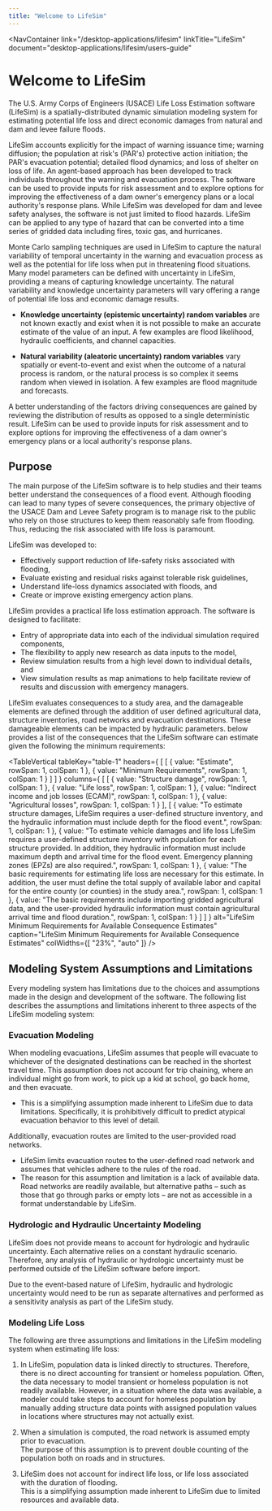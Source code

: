 ```yaml
---
title: "Welcome to LifeSim"
---
```



<NavContainer 
  link="/desktop-applications/lifesim"
  linkTitle="LifeSim"
  document="desktop-applications/lifesim/users-guide"
></NavContainer>

# Welcome to LifeSim

The U.S. Army Corps of Engineers (USACE) Life Loss Estimation software (LifeSim) is a spatially-distributed dynamic simulation modeling system for
estimating potential life loss and direct economic damages from natural and dam and levee failure floods. 

LifeSim accounts explicitly for the impact
of warning issuance time; warning diffusion; the population at risk's (PAR's) protective action initiation; the PAR's evacuation potential; detailed
flood dynamics; and loss of shelter on loss of life. An agent-based approach has been developed to track individuals throughout the warning and
evacuation process. The software can be used to provide inputs for risk assessment and to explore options for improving the effectiveness of a dam
owner's emergency plans or a local authority's response plans. While LifeSim was developed for dam and levee safety analyses, the software is not just
limited to flood hazards. LifeSim can be applied to any type of hazard that can be converted into a time series of gridded data including fires,
toxic gas, and hurricanes.

Monte Carlo sampling techniques are used in LifeSim to capture the natural variability of temporal uncertainty in the warning and evacuation process
as well as the potential for life loss when put in threatening flood situations. Many model parameters can be defined with uncertainty in LifeSim,
providing a means of capturing knowledge uncertainty. The natural variability and knowledge uncertainty parameters will vary offering a range of
potential life loss and economic damage results.

- **Knowledge uncertainty (epistemic uncertainty) random variables** are not known exactly and exist when it is not possible to make an
accurate estimate of the value of an input. A few examples are flood likelihood, hydraulic coefficients, and channel capacities.

- **Natural variability (aleatoric uncertainty) random variables** vary spatially or event-to-event and exist when the outcome of a
natural process is random, or the natural process is so complex it seems random when viewed in isolation. A few examples are flood magnitude and
forecasts.

A better understanding of the factors driving consequences are gained by reviewing the distribution of results as opposed to a single deterministic
result. LifeSim can be used to provide inputs for risk assessment and to explore options for improving the effectiveness of a dam owner's emergency
plans or a local authority's response plans.

## Purpose

The main purpose of the LifeSim software is to help studies and their teams better understand the consequences of a flood event. Although flooding can lead
to many types of severe consequences, the primary objective of the USACE Dam and Levee Safety program is to manage risk to the public who rely on
those structures to keep them reasonably safe from flooding. Thus, reducing the risk associated with life loss is paramount.

LifeSim was developed to:

- Effectively support reduction of life-safety risks associated with flooding,
- Evaluate existing and residual risks against tolerable risk guidelines,
- Understand life-loss dynamics associated with floods, and
- Create or improve existing emergency action plans.

LifeSim provides a practical life loss estimation approach. The software is designed to facilitate:

- Entry of appropriate data into each of the individual simulation required components,
- The flexibility to apply new research as data inputs to the model,
- Review simulation results from a high level down to individual details, and
- View simulation results as map animations to help facilitate review of results and discussion with emergency managers.

LifeSim evaluates consequences to a study area, and the damageable elements are defined through the addition of user defined agricultural data,
structure inventories, road networks and evacuation destinations. These damageable elements can be impacted by hydraulic parameters.
<TableReference tableKey="table-1"/> below provides a list of the consequences that the LifeSim software can estimate given the following the minimum
requirements:

<TableVertical
  tableKey="table-1"
  headers={
[
    [
      { value: "Estimate", rowSpan: 1, colSpan: 1 },
      { value: "Minimum Requirements", rowSpan: 1, colSpan: 1 }
    ]
  ]
  }
  columns={
[
    [
      { value: "Structure damage", rowSpan: 1, colSpan: 1 },
      { value: "Life loss", rowSpan: 1, colSpan: 1 },
      { value: "Indirect income and job losses (ECAM)", rowSpan: 1, colSpan: 1 },
      { value: "Agricultural losses", rowSpan: 1, colSpan: 1 }
    ],
    [
      { value: "To estimate structure damages, LifeSim requires a user-defined structure inventory, and the hydraulic information must include depth for the flood event.", rowSpan: 1, colSpan: 1 },
      { value: "To estimate vehicle damages and life loss LifeSim requires a user-defined structure inventory with population for each structure provided. In addition, they hydraulic information must include maximum depth and arrival time for the flood event. Emergency planning zones (EPZs) are also required.", rowSpan: 1, colSpan: 1 },
      { value: "The basic requirements for estimating life loss are necessary for this estimate. In addition, the user must define the total supply of available labor and capital for the entire county (or counties) in the study area.", rowSpan: 1, colSpan: 1 },
      { value: "The basic requirements include importing gridded agricultural data, and the user-provided hydraulic information must contain agricultural arrival time and flood duration.", rowSpan: 1, colSpan: 1 }
    ]
  ]
  }
  alt="LifeSim Minimum Requirements for Available Consequence Estimates"
  caption="LifeSim Minimum Requirements for Available Consequence Estimates"
  colWidths={[ "23%", "auto" ]}
/>

## Modeling System Assumptions and Limitations

Every modeling system has limitations due to the choices and assumptions made in the design and development of the software. The following list
describes the assumptions and limitations inherent to three aspects of the LifeSim modeling system:

### Evacuation Modeling

When modeling evacuations, LifeSim assumes that people will evacuate to whichever of the designated destinations can be reached in the shortest
travel time. This assumption does not account for trip chaining, where an individual might go from work, to pick up a kid at school, go back home, and
then evacuate.

- This is a simplifying assumption made inherent to LifeSim due to data limitations. Specifically, it is prohibitively difficult to predict atypical
evacuation behavior to this level of detail.

Additionally, evacuation routes are limited to the user-provided road networks.
- LifeSim limits evacuation routes to the user-defined road network and assumes that vehicles adhere to the rules of the road.
- The reason for this assumption and limitation is a lack of available data. Road networks are readily available, but alternative paths – such as
those that go through parks or empty lots – are not as accessible in a format understandable by LifeSim.

### Hydrologic and Hydraulic Uncertainty Modeling

LifeSim does not provide means to account for hydrologic and hydraulic uncertainty. Each alternative relies on a constant hydraulic scenario.
Therefore, any analysis of hydraulic or hydrologic uncertainty must be performed outside of the LifeSim software before import.

Due to the event-based nature of LifeSim, hydraulic and hydrologic uncertainty would need to be run as separate alternatives and performed as a
sensitivity analysis as part of the LifeSim study.

### Modeling Life Loss

The following are three assumptions and limitations in the LifeSim modeling system when estimating life loss:

1. In LifeSim, population data is linked directly to structures. Therefore, there is no direct accounting for transient or homeless population. Often,
the data necessary to model transient or homeless population is not readily available. However, in a situation where the data was available, a modeler
could take steps to account for homeless population by manually adding structure data points with assigned population values in locations where
structures may not actually exist.

2. When a simulation is computed, the road network is assumed empty prior to evacuation. <br/> The purpose of this assumption is to prevent double 
counting of the population both on roads and in structures.

3. LifeSim does not account for indirect life loss, or life loss associated with the duration of flooding. <br/> This is a simplifying assumption 
made inherent to LifeSim due to limited resources and available data.

<CitationFootnote />
